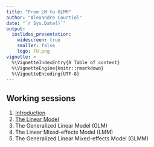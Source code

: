 ```yaml
---
title: "From LM to GLMM"
author: "Alexandre Courtiol"
date: "`r Sys.Date()`"
output:
  ioslides_presentation:
    widescreen: true
    smaller: false
    logo: FU.png
vignette: >
  %\VignetteIndexEntry{0 Table of content}
  %\VignetteEngine{knitr::rmarkdown}
  %\VignetteEncoding{UTF-8}
---
```


## Working sessions

1. [Introduction](./Introduction.html)
2. [The Linear Model](./LM_intro.html)
3. The Generalized Linear Model (GLM)
4. The Linear Mixed-effects Model (LMM)
5. The Generalized Linear Mixed-effects Model (GLMM)


